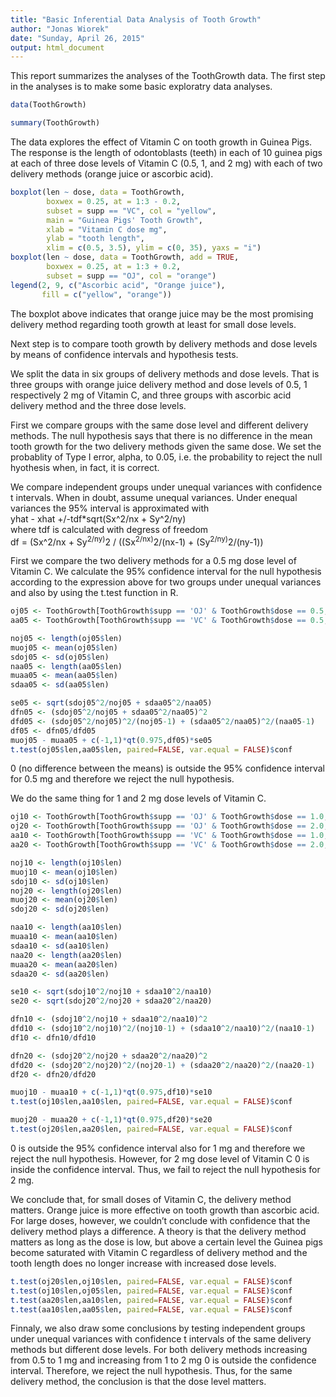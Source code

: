 ```yaml
---
title: "Basic Inferential Data Analysis of Tooth Growth"
author: "Jonas Wiorek"
date: "Sunday, April 26, 2015"
output: html_document
---
```

This report summarizes the analyses of the ToothGrowth data. The first step in the analyses is to make some basic exploratry data analyses.

```r
data(ToothGrowth)

summary(ToothGrowth)
```

The data explores the effect of Vitamin C on tooth growth in Guinea Pigs. The response is the length of odontoblasts (teeth) in each of 10 guinea pigs at each of three dose levels of Vitamin C (0.5, 1, and 2 mg) with each of two delivery methods (orange juice or ascorbic acid).

```r
boxplot(len ~ dose, data = ToothGrowth,
        boxwex = 0.25, at = 1:3 - 0.2,
        subset = supp == "VC", col = "yellow",
        main = "Guinea Pigs' Tooth Growth",
        xlab = "Vitamin C dose mg",
        ylab = "tooth length",
        xlim = c(0.5, 3.5), ylim = c(0, 35), yaxs = "i")
boxplot(len ~ dose, data = ToothGrowth, add = TRUE,
        boxwex = 0.25, at = 1:3 + 0.2,
        subset = supp == "OJ", col = "orange")
legend(2, 9, c("Ascorbic acid", "Orange juice"),
       fill = c("yellow", "orange"))
```

The boxplot above indicates that orange juice may be the most promising delivery method regarding tooth growth at least for small dose levels. 

Next step is to compare tooth growth by delivery methods and dose levels by means of confidence intervals and hypothesis tests.

We split the data in six groups of delivery methods and dose levels. That is three groups with orange juice delivery method and dose levels of 0.5, 1 respectively 2 mg of Vitamin C, and three groups with ascorbic acid delivery method and the three dose levels.

First we compare groups with the same dose level and different delivery methods. The null hypothesis says that there is no difference in the mean tooth growth for the two delivery methods given the same dose. We set the probablity of Type I error, alpha, to 0.05, i.e. the probability to reject the null hyothesis when, in fact, it is correct.

We compare independent groups under unequal variances with confidence t intervals. When in doubt, assume unequal variances. Under enequal variances the 95% interval is
approximated with  
yhat - xhat +/-tdf*sqrt(Sx^2/nx + Sy^2/ny)   
where tdf is calculated with degress of freedom  
df = (Sx^2/nx + Sy^2/ny)^2 / ((Sx^2/nx)^2/(nx-1) + (Sy^2/ny)^2/(ny-1))

First we compare the two delivery methods for a 0.5 mg dose level of Vitamin C. We calculate the 95% confidence interval for the null hypothesis according to the expression above for two groups under unequal variances and also by using the t.test function in R.

```r
oj05 <- ToothGrowth[ToothGrowth$supp == 'OJ' & ToothGrowth$dose == 0.5,]
aa05 <- ToothGrowth[ToothGrowth$supp == 'VC' & ToothGrowth$dose == 0.5,]

noj05 <- length(oj05$len)
muoj05 <- mean(oj05$len)
sdoj05 <- sd(oj05$len)
naa05 <- length(aa05$len)
muaa05 <- mean(aa05$len)
sdaa05 <- sd(aa05$len)

se05 <- sqrt(sdoj05^2/noj05 + sdaa05^2/naa05)
dfn05 <- (sdoj05^2/noj05 + sdaa05^2/naa05)^2
dfd05 <- (sdoj05^2/noj05)^2/(noj05-1) + (sdaa05^2/naa05)^2/(naa05-1)
df05 <- dfn05/dfd05
muoj05 - muaa05 + c(-1,1)*qt(0.975,df05)*se05
t.test(oj05$len,aa05$len, paired=FALSE, var.equal = FALSE)$conf
```
0 (no difference between the means) is outside the 95% confidence interval for 0.5 mg and therefore we reject the null hypothesis. 

We do the same thing for 1 and 2 mg dose levels of Vitamin C.

```r
oj10 <- ToothGrowth[ToothGrowth$supp == 'OJ' & ToothGrowth$dose == 1.0,]
oj20 <- ToothGrowth[ToothGrowth$supp == 'OJ' & ToothGrowth$dose == 2.0,]
aa10 <- ToothGrowth[ToothGrowth$supp == 'VC' & ToothGrowth$dose == 1.0,]
aa20 <- ToothGrowth[ToothGrowth$supp == 'VC' & ToothGrowth$dose == 2.0,]

noj10 <- length(oj10$len)
muoj10 <- mean(oj10$len)
sdoj10 <- sd(oj10$len)
noj20 <- length(oj20$len)
muoj20 <- mean(oj20$len)
sdoj20 <- sd(oj20$len)

naa10 <- length(aa10$len)
muaa10 <- mean(aa10$len)
sdaa10 <- sd(aa10$len)
naa20 <- length(aa20$len)
muaa20 <- mean(aa20$len)
sdaa20 <- sd(aa20$len)

se10 <- sqrt(sdoj10^2/noj10 + sdaa10^2/naa10)
se20 <- sqrt(sdoj20^2/noj20 + sdaa20^2/naa20)

dfn10 <- (sdoj10^2/noj10 + sdaa10^2/naa10)^2
dfd10 <- (sdoj10^2/noj10)^2/(noj10-1) + (sdaa10^2/naa10)^2/(naa10-1)
df10 <- dfn10/dfd10

dfn20 <- (sdoj20^2/noj20 + sdaa20^2/naa20)^2
dfd20 <- (sdoj20^2/noj20)^2/(noj20-1) + (sdaa20^2/naa20)^2/(naa20-1)
df20 <- dfn20/dfd20
```

```r
muoj10 - muaa10 + c(-1,1)*qt(0.975,df10)*se10
t.test(oj10$len,aa10$len, paired=FALSE, var.equal = FALSE)$conf

muoj20 - muaa20 + c(-1,1)*qt(0.975,df20)*se20
t.test(oj20$len,aa20$len, paired=FALSE, var.equal = FALSE)$conf
```

0 is outside the 95% confidence interval also for 1 mg and therefore we reject the null hypothesis. However, for 2 mg dose level of Vitamin C 0 is inside the confidence interval. Thus, we fail to reject the null hypothesis for 2 mg. 

We conclude that, for small doses of Vitamin C, the delivery method matters. Orange juice is more effective on tooth growth than ascorbic acid. For large doses, however, we couldn't conclude with confidence that the delivery method plays a difference. A theory is that the delivery method matters as long as the dose is low, but above a certain level the Guinea pigs become saturated with Vitamin C regardless of delivery method and the tooth length does no longer increase with increased dose levels.   

```r
t.test(oj20$len,oj10$len, paired=FALSE, var.equal = FALSE)$conf
t.test(oj10$len,oj05$len, paired=FALSE, var.equal = FALSE)$conf
t.test(aa20$len,aa10$len, paired=FALSE, var.equal = FALSE)$conf
t.test(aa10$len,aa05$len, paired=FALSE, var.equal = FALSE)$conf
```

Finnaly, we also draw some conclusions by testing independent groups under unequal variances with confidence t intervals of the same delivery methods but different dose levels. For both delivery methods increasing from 0.5 to 1 mg and increasing from 1 to 2 mg 0 is outside the confidence interval. Therefore, we reject the null hypothesis. Thus, for the same delivery method, the conclusion is that the dose level matters. 

